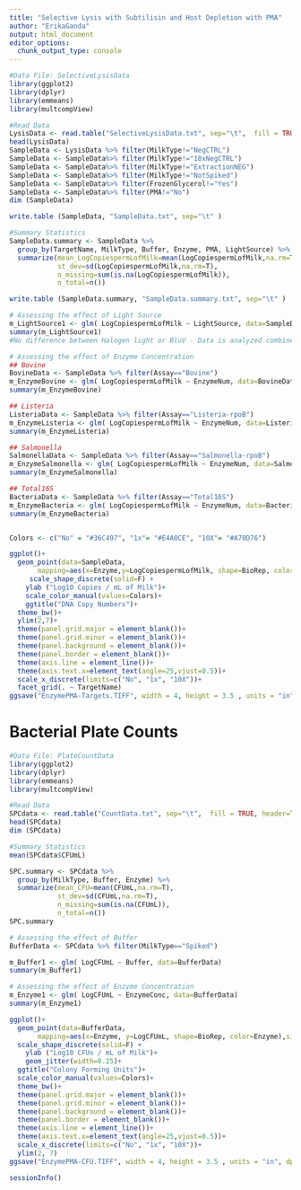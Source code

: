 ```yaml
---
title: "Selective Lysis with Subtilisin and Host Depletion with PMA"
author: "ErikaGanda"
output: html_document
editor_options: 
  chunk_output_type: console
---
```

```r
#Data File: SelectiveLysisData
library(ggplot2)
library(dplyr)
library(emmeans)
library(multcompView)

#Read Data
LysisData <- read.table("SelectiveLysisData.txt", sep="\t",  fill = TRUE, header=TRUE)
head(LysisData)
SampleData <- LysisData %>% filter(MilkType!="NegCTRL")
SampleData <- SampleData%>% filter(MilkType!="10xNegCTRL")
SampleData <- SampleData%>% filter(MilkType!="ExtractionNEG")
SampleData <- SampleData%>% filter(MilkType!="NotSpiked")
SampleData <- SampleData%>% filter(FrozenGlycerol!="Yes")
SampleData <- SampleData%>% filter(PMA!="No")
dim (SampleData)

write.table (SampleData, "SampleData.txt", sep="\t" )

#Summary Statistics
SampleData.summary <- SampleData %>%
  group_by(TargetName, MilkType, Buffer, Enzyme, PMA, LightSource) %>%
  summarize(mean_LogCopiespermLofMilk=mean(LogCopiespermLofMilk,na.rm=T),
            st_dev=sd(LogCopiespermLofMilk,na.rm=T),
            n_missing=sum(is.na(LogCopiespermLofMilk)),
            n_total=n())

write.table (SampleData.summary, "SampleData.summary.txt", sep="\t" )

# Assessing the effect of Light Source
m_LightSource1 <- glm( LogCopiespermLofMilk ~ LightSource, data=SampleData )
summary(m_LightSource1)
#No difference between Halogen light or BluV - Data is analyzed combined henceforth

# Assessing the effect of Enzyme Concentration
## Bovine
BovineData <- SampleData %>% filter(Assay=="Bovine")
m_EnzymeBovine <- glm( LogCopiespermLofMilk ~ EnzymeNum, data=BovineData )
summary(m_EnzymeBovine)

## Listeria
ListeriaData <- SampleData %>% filter(Assay=="Listeria-rpoB")
m_EnzymeListeria <- glm( LogCopiespermLofMilk ~ EnzymeNum, data=ListeriaData )
summary(m_EnzymeListeria)

## Salmonella
SalmonellaData <- SampleData %>% filter(Assay=="Salmonella-rpoB")
m_EnzymeSalmonella <- glm( LogCopiespermLofMilk ~ EnzymeNum, data=SalmonellaData )
summary(m_EnzymeSalmonella)

## Total16S
BacteriaData <- SampleData %>% filter(Assay=="Total16S")
m_EnzymeBacteria <- glm( LogCopiespermLofMilk ~ EnzymeNum, data=BacteriaData )
summary(m_EnzymeBacteria)


Colors <- c("No" = "#36C497", "1x"= "#E4A0CE", "10X"= "#A70D76")

ggplot()+
  geom_point(data=SampleData,
       mapping=aes(x=Enzyme,y=LogCopiespermLofMilk, shape=BioRep, color=Enzyme),size = 2, stroke = .7, position=position_jitterdodge(jitter.width=0, dodge.width = .5),show.legend = F) +
     scale_shape_discrete(solid=F) +
    ylab ("Log10 Copies / mL of Milk")+
    scale_color_manual(values=Colors)+
    ggtitle("DNA Copy Numbers")+
  theme_bw()+
  ylim(2,7)+
  theme(panel.grid.major = element_blank())+
  theme(panel.grid.minor = element_blank())+
  theme(panel.background = element_blank())+
  theme(panel.border = element_blank())+
  theme(axis.line = element_line())+
  theme(axis.text.x=element_text(angle=25,vjust=0.5))+
  scale_x_discrete(limits=c("No", "1x", "10X"))+
  facet_grid(. ~ TargetName)
ggsave("EnzymePMA-Targets.TIFF", width = 4, height = 3.5 , units = "in", dpi = 600)

```

# Bacterial Plate Counts
```r
#Data File: PlateCountData
library(ggplot2)
library(dplyr)
library(emmeans)
library(multcompView)

#Read Data
SPCdata <- read.table("CountData.txt", sep="\t",  fill = TRUE, header=TRUE)
head(SPCdata)
dim (SPCdata)

#Summary Statistics
mean(SPCdata$CFUmL)

SPC.summary <- SPCdata %>%
  group_by(MilkType, Buffer, Enzyme) %>%
  summarize(mean_CFU=mean(CFUmL,na.rm=T),
            st_dev=sd(CFUmL,na.rm=T),
            n_missing=sum(is.na(CFUmL)),
            n_total=n())
SPC.summary

# Assessing the effect of Buffer
BufferData <- SPCdata %>% filter(MilkType=="Spiked")

m_Buffer1 <- glm( LogCFUmL ~ Buffer, data=BufferData)
summary(m_Buffer1)

# Assessing the effect of Enzyme Concentration
m_Enzyme1 <- glm( LogCFUmL ~ EnzymeConc, data=BufferData)
summary(m_Enzyme1)

ggplot()+
  geom_point(data=BufferData,
       mapping=aes(x=Enzyme, y=LogCFUmL, shape=BioRep, color=Enzyme),size = 2, stroke = .7, position=position_jitterdodge(jitter.width=0.1, dodge.width = .5),show.legend = F) +
  scale_shape_discrete(solid=F) +
    ylab ("Log10 CFUs / mL of Milk")+
    geom_jitter(width=0.25)+
  ggtitle("Colony Forming Units")+
  scale_color_manual(values=Colors)+
  theme_bw()+
  theme(panel.grid.major = element_blank())+
  theme(panel.grid.minor = element_blank())+
  theme(panel.background = element_blank())+
  theme(panel.border = element_blank())+
  theme(axis.line = element_line())+
  theme(axis.text.x=element_text(angle=25,vjust=0.5))+
  scale_x_discrete(limits=c("No", "1x", "10X"))+
  ylim(2, 7)
ggsave("EnzymePMA-CFU.TIFF", width = 4, height = 3.5 , units = "in", dpi = 600)

```

```r
sessionInfo()
```
